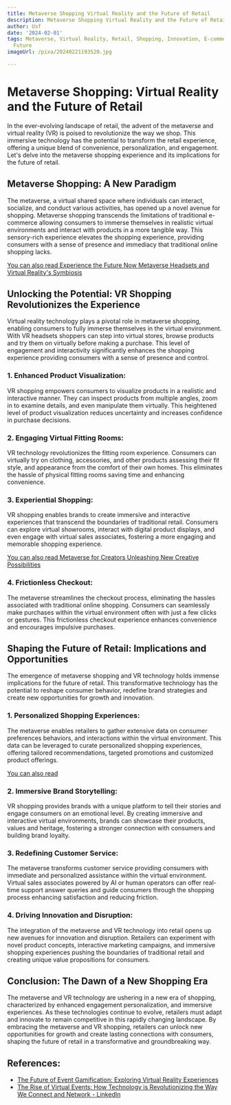 ```yaml
---
title: Metaverse Shopping Virtual Reality and the Future of Retail
description: Metaverse Shopping Virtual Reality and the Future of Retail
author: Usf
date: '2024-02-01'
tags: Metaverse, Virtual Reality, Retail, Shopping, Innovation, E-commerce, Technology,
  Future
imageUrl: /pixa/20240221193520.jpg

---
```

# Metaverse Shopping:  Virtual Reality and the Future of Retail

In the ever-evolving landscape of retail, the advent  of the metaverse and virtual reality (VR) is poised to revolutionize the way  we shop. This immersive technology  has the  potential  to transform the  retail experience, offering a unique blend of convenience, personalization, and  engagement. Let's  delve into the metaverse shopping  experience and  its implications for the future of retail.

## Metaverse Shopping: A New Paradigm

The metaverse, a virtual  shared space where individuals can interact,  socialize, and conduct various activities, has opened  up a novel avenue for shopping. Metaverse shopping transcends the limitations of traditional e-commerce allowing consumers to immerse themselves in realistic virtual  environments and interact with products in  a more tangible way. This sensory-rich experience elevates the shopping  experience, providing consumers with a sense of  presence and immediacy  that traditional  online shopping lacks.

[You can also read Experience the Future Now Metaverse Headsets and Virtual Reality's Symbiosis](Experience%20the%20Future%20Now%20Metaverse%20Headsets%20and%20Virtual%20Reality%27s%20Symbiosis)


## Unlocking the Potential: VR Shopping Revolutionizes the  Experience

Virtual  reality technology plays a pivotal  role in metaverse shopping, enabling consumers to fully immerse  themselves in the virtual environment. With VR headsets shoppers  can step into virtual  stores, browse products and try them on virtually before making a purchase. This level of engagement and interactivity significantly  enhances the  shopping experience providing consumers with a  sense of presence and control.

### 1. Enhanced Product Visualization:

VR shopping empowers consumers to visualize products in a realistic and  interactive manner. They can inspect products from multiple angles, zoom in to examine details, and even manipulate them virtually. This heightened level of product visualization reduces uncertainty and increases confidence in purchase decisions.

### 2. Engaging Virtual Fitting Rooms:

VR technology revolutionizes the fitting room experience. Consumers can virtually try on clothing, accessories, and other products  assessing their fit  style, and  appearance from the comfort of their own homes. This eliminates the  hassle of physical fitting rooms saving  time and enhancing convenience.

### 3.  Experiential Shopping:

VR shopping enables brands to create immersive  and interactive experiences that transcend the boundaries of  traditional retail. Consumers can explore virtual showrooms, interact with digital product displays, and even engage with virtual  sales associates, fostering a more engaging and memorable shopping experience.

[You can also read Metaverse for Creators Unleashing  New Creative Possibilities](Metaverse%20for%20Creators%20Unleashing%20New%20Creative%20Possibilities)


### 4. Frictionless Checkout:

The metaverse streamlines the checkout process, eliminating the hassles associated with traditional online shopping. Consumers can seamlessly make purchases within the virtual environment often with just a few clicks or gestures. This frictionless checkout experience enhances convenience and encourages impulsive purchases.

##  Shaping  the  Future of Retail: Implications and Opportunities

The emergence of metaverse shopping and  VR technology holds immense implications for the future of retail. This transformative technology has the potential to reshape consumer behavior, redefine brand strategies and create new opportunities for growth and innovation.

### 1.  Personalized Shopping Experiences:

The metaverse enables retailers to gather  extensive data on consumer preferences behaviors,  and interactions within the virtual environment. This data can be leveraged to curate personalized shopping experiences, offering tailored recommendations, targeted promotions and customized product offerings.

[You can also read ]()


### 2. Immersive Brand Storytelling:

VR shopping provides brands with a  unique platform to tell their stories and  engage consumers  on an emotional level. By creating immersive and interactive virtual environments, brands can showcase their products,  values and heritage,  fostering a stronger connection with consumers  and building brand  loyalty.

### 3. Redefining Customer Service:

The metaverse transforms customer service providing consumers with immediate and personalized assistance within the  virtual environment. Virtual sales associates powered by AI or human operators can offer real-time support answer  queries  and guide  consumers through  the shopping process enhancing satisfaction and reducing friction.

### 4. Driving Innovation  and Disruption:

The integration of the metaverse and VR technology into retail opens up new avenues  for innovation and disruption. Retailers can  experiment  with novel product concepts, interactive marketing campaigns, and immersive shopping experiences  pushing the boundaries of traditional retail and creating unique value propositions for  consumers.

## Conclusion: The Dawn of a New Shopping Era

The metaverse and  VR technology are ushering in a new era of shopping, characterized  by enhanced engagement  personalization, and immersive experiences. As these  technologies continue to evolve, retailers must adapt and innovate to remain competitive in this rapidly changing landscape. By embracing the  metaverse and VR shopping, retailers can unlock new opportunities for growth and create  lasting connections with consumers, shaping the future of retail in a transformative and groundbreaking way.

## References:
- [The Future of Event Gamification: Exploring Virtual Reality Experiences](https://www.eventindustrynews.com/news/us-and-canada-event-industry-news/the-future-of-event-gamification-exploring-virtual-reality-experiences)
- [The Rise of Virtual Events: How Technology is Revolutionizing the Way We Connect and Network - LinkedIn](https://www.linkedin.com/pulse/rise-virtual-events-how-technology-revolutionizing)
